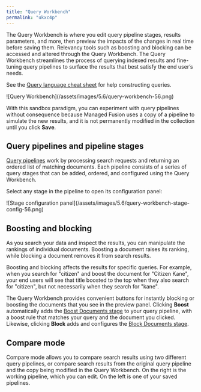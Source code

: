 ```yaml
---
title: "Query Workbench"
permalink: "ukxc4p"
---
```


The Query Workbench is where you edit query pipeline stages, results parameters, and more, then preview the impacts of the changes in real time before saving them. Relevancy tools such as boosting and blocking can be accessed and altered through the Query Workbench. The Query Workbench streamlines the process of querying indexed results and fine-tuning query pipelines to surface the results that best satisfy the end user’s needs.

See the [Query language cheat sheet](/managed-fusion/5.9/b4lyep/solr-query-language-cheat-sheet) for help constructing queries.

<Frame>![Query Workbench](/assets/images/5.6/query-workbench-56.png)</Frame>

With this sandbox paradigm, you can experiment with query pipelines without consequence because Managed Fusion uses a copy of a pipeline to simulate the new results, and it is not permanently modified in the collection until you click **Save**.

## Query pipelines and pipeline stages

[Query pipelines](/managed-fusion/5.9/8qf1w6/query-pipelines) work by processing search requests and returning an ordered list of matching documents. Each pipeline consists of a series of query stages that can be added, ordered, and configured using the Query Workbench.

Select any stage in the pipeline to open its configuration panel:

<Frame>![Stage configuration panel](/assets/images/5.6/query-workbench-stage-config-56.png)</Frame>

## Boosting and blocking

As you search your data and inspect the results, you can manipulate the rankings of individual documents. Boosting a document raises its ranking, while blocking a document removes it from search results.

Boosting and blocking affects the results for specific queries. For example, when you search for "citizen" and boost the document for "Citizen Kane", your end users will see that title boosted to the top when they also search for "citizen", but not necessarily when they search for "kane".

The Query Workbench provides convenient buttons for instantly blocking or boosting the documents that you see in the preview panel. Clicking **Boost** automatically adds the [Boost Documents stage](/managed-fusion/5.9/ucape1/boost-documents-stage) to your query pipeline, with a boost rule that matches your query and the document you clicked. Likewise, clicking **Block** adds and configures the [Block Documents stage](/managed-fusion/5.9/8prd3n/block-documents-stage).

## Compare mode

Compare mode allows you to compare search results using two different query pipelines, or compare search results from the original query pipeline and the copy being modified in the Query Workbench. On the right is the working pipeline, which you can edit. On the left is one of your saved pipelines.